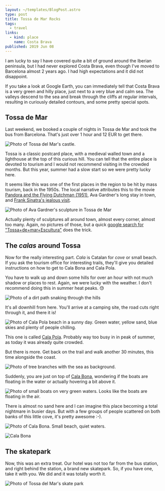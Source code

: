 ```yaml
---
layout: ~/templates/BlogPost.astro
type: post
title: Tossa de Mar Rocks
tags:
  - travel
links:
  - kind: place
    name: Costa Brava
published: 2019 Jun 08
---
```


<Abstract>

I am lucky to say I have covered quite a bit of ground around the Iberian peninsula, but I had never explored Costa Brava, even though I've moved to Barcelona almost 2 years ago. I had high expectations and it did not disappoint.

</Abstract>

If you take a look at Google Earth, you can immediately tell that Costa Brava is a very green and hilly place, just next to a very blue and calm sea. The valleys descend to the sea and break through the cliffs at regular intervals, resulting in curiously detailed contours, and some pretty special spots.

## Tossa de Mar

Last weekend, we booked a couple of nights in Tossa de Mar and took the bus from Barcelona. That's just over 1 hour and 12 EUR to get there.

![Photo of Tossa del Mar's castle.](./_media/tossa-is-a-post-card.jpg 'Classic postcard stuff')

Tossa is a classic postcard place, with a medieval walled town and a lighthouse at the top of this curious hill. You can tell that the entire place is devoted to tourism and I would not recommend visiting in the crowded months. But this year, summer had a slow start so we were pretty lucky here.

It seems like this was one of the first places in the region to be hit by mass tourism, back in the 1950s. The local narrative attributes this to the movie [Pandora and the Flying Dutchman (1951)](https://www.imdb.com/title/tt0043899/), Ava Gardner's long stay in town, and [Frank Sinatra's jealous visit](https://elpais.com/elpais/2015/06/25/inenglish/1435226239_810968.html).

![Photo of Ava Gardner's sculpture in Tossa de Mar](https://upload.wikimedia.org/wikipedia/commons/thumb/5/52/Escultura_de_Ava_Gardner-Tossa_de_Mar.JPG/512px-Escultura_de_Ava_Gardner-Tossa_de_Mar.JPG '// Photo by Alberto-g-Rovi https://commons.wikimedia.org/wiki/File:Escultura_de_Ava_Gardner-Tossa_de_Mar.JPG // 512x344')

Actually plenty of sculptures all around town, almost every corner, almost too many. Again, no pictures of those, but a quick [google search for "Tossa+de+mar+Escultura"](https://www.google.com/search?q=tossa+de+mar+escultura&tbm=isch) does the trick.

## The _calas_ around Tossa

Now for the really interesting part. _Cala_ is Catalan for _cove_ or small beach. If you ask the tourism office for interesting trails, they'll give you detailed instructions on how to get to Cala Bona and Cala Pola.

You have to walk up and down some hills for over an hour with not much shadow or places to rest. Again, we were lucky with the weather. I don't recommend doing this in summer heat peaks. :sweat:

![Photo of a dirt path snaking through the hills](./_media/there-is-a-beach-down-there.jpg 'There is a beach down there, somewhere')

It's all downhill from here. You'll arrive at a camping site, the road cuts right through it, and there it is!

![Photo of Cala Pola beach in a sunny day. Green water, yellow sand, blue skies and plenty of people chilling.](./_media/cala-pola.jpg)

This one is called [Cala Pola](https://www.google.com/maps/@41.7330724,2.9510359,310m/data=!3m1!1e3). Probably way too busy in in peak of summer, as today it was already quite crowded.

But there is more. Get back on the trail and walk another 30 minutes, this time alongside the coast.

![Photo of tree branches with the sea as background.](./_media/costa-brava.jpg)

Suddenly, you are just on top of [Cala Bona](https://www.google.com/maps/place/Cala+Bona/@41.7298366,2.9431278,434a,35y,90h,40.09t/data=!3m1!1e3!4m5!3m4!1s0x12bb05508bc12ceb:0xf38dff3c7195eb11!8m2!3d41.73024!4d2.9465622), wondering if the boats are floating in the water or actually hovering a bit above it.

![Photo of small boats on very green waters. Looks like the boats are floating in the air.](./_media/is-it-floating.jpg)

There is almost no sand here and I can imagine this place becoming a total nightmare in busier days. But with a few groups of people scattered on both banks of this little cove, it's pretty awesome :-).

![Photo of Cala Bona. Small beach, quiet waters.](./_media/cala-bona-quiet-waters.jpg)

![Cala Bona](./_media/cala-bona.jpg)

## The skatepark

Now, this was an extra treat. Our hotel was not too far from the bus station, and right behind the station, a brand new skatepark. So, if you have one, take it with you. We did and it was totally worth it.

![Photo of Tossa del Mar's skate park](./_media/skatepark.jpg "Brand new, let's roll!")
